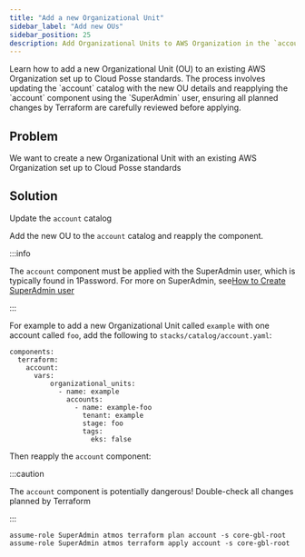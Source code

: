 ```yaml
---
title: "Add a new Organizational Unit"
sidebar_label: "Add new OUs"
sidebar_position: 25
description: Add Organizational Units to AWS Organization in the `account` catalog
---
```


<Intro>
Learn how to add a new Organizational Unit (OU) to an existing AWS Organization set up to Cloud Posse standards. The process involves updating the `account` catalog with the new OU details and reapplying the `account` component using the `SuperAdmin` user, ensuring all planned changes by Terraform are carefully reviewed before applying.
</Intro>

## Problem

We want to create a new Organizational Unit with an existing AWS Organization set up to Cloud Posse standards

## Solution

<Note title="TL;DR">Update the `account` catalog</Note>


Add the new OU to the `account` catalog and reapply the component.

:::info

The `account` component must be applied with the SuperAdmin user, which is typically found in 1Password. For more on
SuperAdmin, see[How to Create SuperAdmin user](/layers/accounts/tutorials/how-to-create-superadmin-user)

:::

For example to add a new Organizational Unit called `example` with one account called `foo`, add the following to
`stacks/catalog/account.yaml`:

```
components:
  terraform:
    account:
      vars:
          organizational_units:
            - name: example
              accounts:
                - name: example-foo
                  tenant: example
                  stage: foo
                  tags:
                    eks: false

```

Then reapply the `account` component:

:::caution

The `account` component is potentially dangerous! Double-check all changes planned by Terraform

:::

```
assume-role SuperAdmin atmos terraform plan account -s core-gbl-root
assume-role SuperAdmin atmos terraform apply account -s core-gbl-root
```
